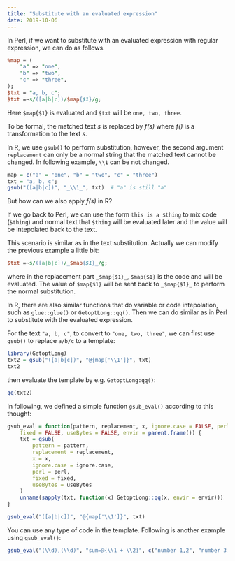 ```yaml
---
title: "Substitute with an evaluated expression"
date: 2019-10-06
---
```



In Perl, if we want to substitute with an evaluated expression with regular
expression, we can do as follows. 

```perl
%map = (
	"a" => "one",
	"b" => "two",
	"c" => "three",
);
$txt = "a, b, c";
$txt =~s/([a|b|c])/$map{$1}/g;
```

Here `$map{$1}` is evaluated and `$txt` will be `one, two, three`.


To be formal, the matched text _s_ is replaced by _f(s)_ where _f()_ is a
transformation to the text _s_.

In R, we use `gsub()` to perform substitution, however, the second argument
`replacement` can only be a normal string that the matched text cannot be
changed. In following example, `\\1` can be not changed.

```r
map = c("a" = "one", "b" = "two", "c" = "three")
txt = "a, b, c";
gsub("([a|b|c])", "_\\1_", txt)  # "a" is still "a"
```

But how can we also apply _f(s)_ in R?

If we go back to Perl, we can use the form `this is a $thing` to mix code
(`$thing`) and normal text that `$thing` will be evaluated later and the value
will be intepolated back to the text.

This scenario is similar as in the text substitution. Actually we can modify
the previous example a little bit:

```perl
$txt =~s/([a|b|c])/_$map{$1}_/g;
```

where in the replacement part `_$map{$1}_`, `$map{$1}` is the code and will be
evaluated. The value of `$map{$1}` will be sent back to `_$map{$1}_` to
perform the normal substitution.

In R, there are also similar functions that do variable or code intepolation,
such as `glue::glue()` or `GetoptLong::qq()`. Then we can do similar as in
Perl to substitute with the evaluated expression.

For the text `"a, b, c"`, to convert to `"one, two, three"`, we can first use `gsub()`
to replace `a/b/c` to a template:

```r
library(GetoptLong)
txt2 = gsub("([a|b|c])", "@{map['\\1']}", txt)
txt2
```

then evaluate the template by e.g. `GetoptLong:qq()`:

```r
qq(txt2)
```

In following, we defined a simple function `gsub_eval()` according to this thought:

```r
gsub_eval = function(pattern, replacement, x, ignore.case = FALSE, perl = FALSE,
    fixed = FALSE, useBytes = FALSE, envir = parent.frame()) {
	txt = gsub(
		pattern = pattern, 
		replacement = replacement, 
		x = x, 
		ignore.case = ignore.case, 
		perl = perl,
    	fixed = fixed, 
    	useBytes = useBytes
    )
    unname(sapply(txt, function(x) GetoptLong::qq(x, envir = envir)))
}
```

```r
gsub_eval("([a|b|c])", "@{map['\\1']}", txt)
```

You can use any type of code in the template. Following is another example
using `gsub_eval()`:

```r
gsub_eval("(\\d),(\\d)", "sum=@{\\1 + \\2}", c("number 1,2", "number 3,4"))
```